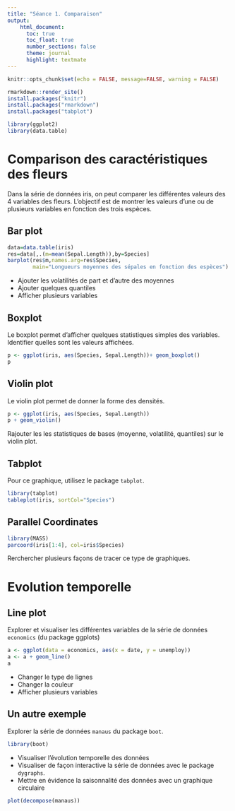 ```yaml
---
title: "Séance 1. Comparaison"
output:
    html_document:
      toc: true
      toc_float: true
      number_sections: false
      theme: journal
      highlight: textmate
---
```


```r
knitr::opts_chunk$set(echo = FALSE, message=FALSE, warning = FALSE)
```

```r
rmarkdown::render_site()
install.packages("knitr")
install.packages("rmarkdown")
install.packages("tabplot")
```

```r
library(ggplot2)
library(data.table)
```

# Comparison des caractéristiques des fleurs

Dans la série de données iris, on peut comparer les différentes valeurs des 4 variables des fleurs.
L'objectif est de montrer les valeurs d'une ou de plusieurs variables en fonction des trois espèces.

## Bar plot

```r
data=data.table(iris)
res=data[,.(m=mean(Sepal.Length)),by=Species]
barplot(res$m,names.arg=res$Species,
        main="Longueurs moyennes des sépales en fonction des espèces")
```

- Ajouter les volatilités de part et d'autre des moyennes
- Ajouter quelques quantiles
- Afficher plusieurs variables


## Boxplot

Le boxplot permet d'afficher quelques statistiques simples des variables. Identifier quelles sont les valeurs affichées.

```r
p <- ggplot(iris, aes(Species, Sepal.Length))+ geom_boxplot()
p

```

## Violin plot

Le violin plot permet de donner la forme des densités.

```r
p <- ggplot(iris, aes(Species, Sepal.Length))
p + geom_violin()

```

Rajouter les les statistiques de bases (moyenne, volatilité, quantiles) sur le violin plot.

## Tabplot

Pour ce graphique, utilisez le package `tabplot`.

```r
library(tabplot)
tableplot(iris, sortCol="Species")
```

## Parallel Coordinates

```r
library(MASS)
parcoord(iris[1:4], col=iris$Species)
```

Rerchercher plusieurs façons de tracer ce type de graphiques.


# Evolution temporelle

## Line plot

Explorer et visualiser les différentes variables de la série de données `economics` (du package ggplots)


```r
a <- ggplot(data = economics, aes(x = date, y = unemploy))
a <- a + geom_line()
a
```

- Changer le type de lignes
- Changer la couleur
- Afficher plusieurs variables


## Un autre exemple

Explorer la série de données `manaus` du package `boot`.

```r
library(boot)
```

- Visualiser l'évolution temporelle des données
- Visualiser de façon interactive la série de données avec le package `dygraphs`.
- Mettre en évidence la saisonnalité des données avec un graphique circulaire

```r
plot(decompose(manaus))
```



